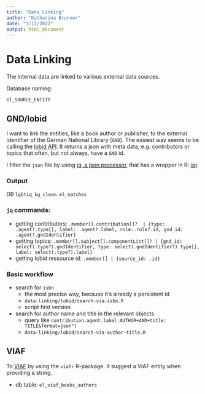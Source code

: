 ```yaml
---
title: "Data Linking"
author: "Katharina Brunner"
date: "3/11/2022"
output: html_document
---
```


# Data Linking

The internal data are linked to various external data sources.

Database naming:

`el_SOURCE_ENTITY`


## GND/lobid

I want to link the entities, like a book author or publisher, to the external identifier of the German National Library (`GND`).
The easiest way seems to be calling the [lobid API](https://lobid.org/resources/api). 
It returns a json with meta data, e.g. contributors or topics that often, but not always, have a `GND` id.

I filter the `json` file by using [jq, a json processor,](https://stedolan.github.io/jq/) that has a wrapper in R: [jqr](https://github.com/ropensci/jqr).

### Output

DB `lgbtiq_kg_clean.el_matches`

### `jq` commands:

* getting contributors: `.member[].contribution[]?  | {type: .agent?.type[], label: .agent?.label, role:.role?.id, gnd_id: .agent?.gndIdentifier}`
* getting topics: `.member[].subject[].componentList[]? | {gnd_id: select(.type?).gndIdentifier, type: select(.gndIdentifier?).type[], label: select(.type?).label}`
* getting lobid ressource id: `.member[] | {source_id: .id}`


### Basic workflow

* search for `isbn`
  * the most precise way, because it's already a persistent id 
  * `data-linking/lobid/search-via-isbn.R`
  * script first version
* search for author name and title in the relevant objects 
  * query like `contribution.agent.label:AUTHOR+AND+title: TITLE&format=json")`
  * `data-linking/lobid/search-via-author-title.R`

## VIAF

To [VIAF](http://viaf.org/) by using the `viafr` R-package. 
It suggest a VIAF entity when providing a string.

* db table: `el_viaf_books_authors`
